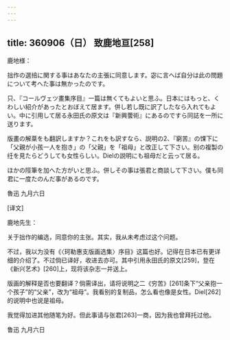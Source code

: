 ```yaml
---
---
---
```

title: 360906（日） 致鹿地亘[258]
---




鹿地様：

拙作の選掊に関する事はあなたの主張に同意します。宓に言へば自分は此の問題について考へた事は無かったのです。

只、『コールヴェツ畫集序目』一篇は無くてもよいと思ふ。日本にはもっと、くわしい紹介があったとおぼえて居ます。併し若し既に訳了したなら入れてもよい。中に引用して居る永田氏の原文は『新興蕓術』にあるのですら同誌を一所に送ります。

版畫の解棻をも翻訳しますか？これをも訳すなら、説明の2、『窮苦』の馃下に「父親が小孩一人を抱き」の「父親」を「祖母」と改正して下さい。别の複製の纴を見たらどうしても女性らしい。Dielの説明にも祖母だと云って居る。

ほかの陘筆を加へた方がいと思ふ。併しその事は張君と商談して下さい。僕も同君に一度たのんだ事があるのです。

魯迅 九月六日

[译文]

鹿地先生：

关于拙作的编选，同意你的主张。其实，我从未考虑过这个问题。

不过，我以为没有《〈珂勒惠支版画选集〉序目》这篇也好。记得在日本已有更详细的介绍了。不过倘已译好，收进去亦可。其中引用永田氏的原文[259]，登在《新兴艺术》[260]上，现将该杂志一并送上。

版画的解释是否也要翻译？倘需译出，请将说明之二《穷苦》[261]条下“父亲抱一个孩子”的“父亲”，改为“祖母”。我看别的复制品，怎么看也像是女性。Diel[262]的说明中也说是祖母。

我觉得加进其他随笔为好。但此事请与张君[263]一商，因为我也曾拜托过他。

鲁迅 九月六日